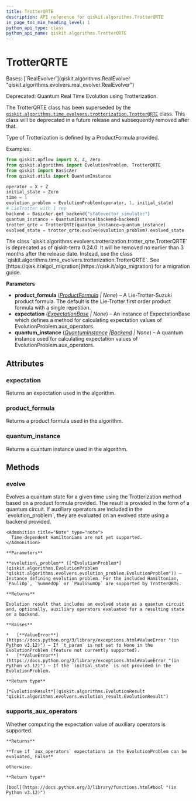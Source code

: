 ```yaml
---
title: TrotterQRTE
description: API reference for qiskit.algorithms.TrotterQRTE
in_page_toc_min_heading_level: 1
python_api_type: class
python_api_name: qiskit.algorithms.TrotterQRTE
---
```


# TrotterQRTE

<Class id="qiskit.algorithms.TrotterQRTE" isDedicatedPage={true} github="https://github.com/qiskit/qiskit/tree/stable/0.46/qiskit/algorithms/evolvers/trotterization/trotter_qrte.py" signature="qiskit.algorithms.TrotterQRTE(product_formula=None, expectation=None, quantum_instance=None)" modifiers="class">
  Bases: [`RealEvolver`](qiskit.algorithms.RealEvolver "qiskit.algorithms.evolvers.real_evolver.RealEvolver")

  Deprecated: Quantum Real Time Evolution using Trotterization.

  The TrotterQRTE class has been superseded by the [`qiskit.algorithms.time_evolvers.trotterization.TrotterQRTE`](qiskit.algorithms.time_evolvers.trotterization.TrotterQRTE "qiskit.algorithms.time_evolvers.trotterization.TrotterQRTE") class. This class will be deprecated in a future release and subsequently removed after that.

  Type of Trotterization is defined by a ProductFormula provided.

  Examples:

  ```python
  from qiskit.opflow import X, Z, Zero
  from qiskit.algorithms import EvolutionProblem, TrotterQRTE
  from qiskit import BasicAer
  from qiskit.utils import QuantumInstance

  operator = X + Z
  initial_state = Zero
  time = 1
  evolution_problem = EvolutionProblem(operator, 1, initial_state)
  # LieTrotter with 1 rep
  backend = BasicAer.get_backend("statevector_simulator")
  quantum_instance = QuantumInstance(backend=backend)
  trotter_qrte = TrotterQRTE(quantum_instance=quantum_instance)
  evolved_state = trotter_qrte.evolve(evolution_problem).evolved_state
  ```

  <Admonition title="Deprecated since version 0.24.0" type="danger">
    The class `qiskit.algorithms.evolvers.trotterization.trotter_qrte.TrotterQRTE` is deprecated as of qiskit-terra 0.24.0. It will be removed no earlier than 3 months after the release date. Instead, use the class `qiskit.algorithms.time_evolvers.trotterization.TrotterQRTE`. See [https://qisk.it/algo\_migration](https://qisk.it/algo_migration) for a migration guide.
  </Admonition>

  **Parameters**

  *   **product\_formula** ([*ProductFormula*](qiskit.synthesis.ProductFormula "qiskit.synthesis.ProductFormula") *| None*) – A Lie-Trotter-Suzuki product formula. The default is the Lie-Trotter first order product formula with a single repetition.
  *   **expectation** ([*ExpectationBase*](qiskit.opflow.expectations.ExpectationBase "qiskit.opflow.expectations.ExpectationBase") *| None*) – An instance of ExpectationBase which defines a method for calculating expectation values of EvolutionProblem.aux\_operators.
  *   **quantum\_instance** ([*QuantumInstance*](qiskit.utils.QuantumInstance "qiskit.utils.QuantumInstance")  *|*[*Backend*](qiskit.providers.Backend "qiskit.providers.Backend") *| None*) – A quantum instance used for calculating expectation values of EvolutionProblem.aux\_operators.

  ## Attributes

  ### expectation

  <Attribute id="qiskit.algorithms.TrotterQRTE.expectation">
    Returns an expectation used in the algorithm.
  </Attribute>

  ### product\_formula

  <Attribute id="qiskit.algorithms.TrotterQRTE.product_formula">
    Returns a product formula used in the algorithm.
  </Attribute>

  ### quantum\_instance

  <Attribute id="qiskit.algorithms.TrotterQRTE.quantum_instance">
    Returns a quantum instance used in the algorithm.
  </Attribute>

  ## Methods

  ### evolve

  <Function id="qiskit.algorithms.TrotterQRTE.evolve" signature="evolve(evolution_problem)">
    Evolves a quantum state for a given time using the Trotterization method based on a product formula provided. The result is provided in the form of a quantum circuit. If auxiliary operators are included in the `evolution_problem`, they are evaluated on an evolved state using a backend provided.

    <Admonition title="Note" type="note">
      Time-dependent Hamiltonians are not yet supported.
    </Admonition>

    **Parameters**

    **evolution\_problem** ([*EvolutionProblem*](qiskit.algorithms.EvolutionProblem "qiskit.algorithms.evolvers.evolution_problem.EvolutionProblem")) – Instance defining evolution problem. For the included Hamiltonian, `PauliOp`, `SummedOp` or `PauliSumOp` are supported by TrotterQRTE.

    **Returns**

    Evolution result that includes an evolved state as a quantum circuit and, optionally, auxiliary operators evaluated for a resulting state on a backend.

    **Raises**

    *   [**ValueError**](https://docs.python.org/3/library/exceptions.html#ValueError "(in Python v3.12)") – If `t_param` is not set to None in the EvolutionProblem (feature not currently supported).
    *   [**ValueError**](https://docs.python.org/3/library/exceptions.html#ValueError "(in Python v3.12)") – If the `initial_state` is not provided in the EvolutionProblem.

    **Return type**

    [*EvolutionResult*](qiskit.algorithms.EvolutionResult "qiskit.algorithms.evolvers.evolution_result.EvolutionResult")
  </Function>

  ### supports\_aux\_operators

  <Function id="qiskit.algorithms.TrotterQRTE.supports_aux_operators" signature="supports_aux_operators()" modifiers="classmethod">
    Whether computing the expectation value of auxiliary operators is supported.

    **Returns**

    **True if `aux_operators` expectations in the EvolutionProblem can be evaluated, False**

    otherwise.

    **Return type**

    [bool](https://docs.python.org/3/library/functions.html#bool "(in Python v3.12)")
  </Function>
</Class>

